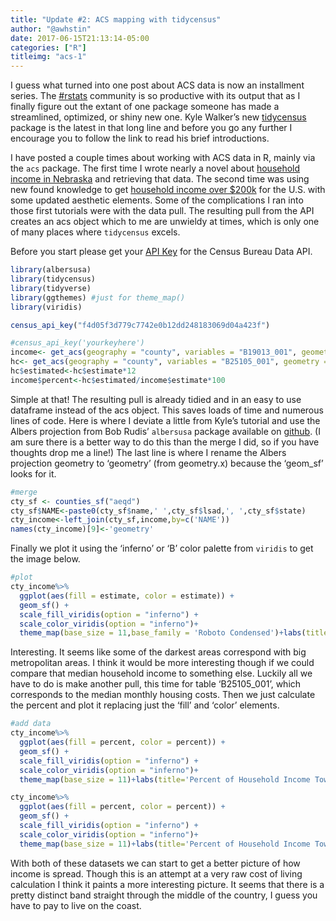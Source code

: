 ```yaml
---
title: "Update #2: ACS mapping with tidycensus"
author: "@awhstin"
date: 2017-06-15T21:13:14-05:00
categories: ["R"]
titleimg: "acs-1"
---
```


I guess what turned into one post about ACS data is now an installment series. The <a href="https://twitter.com/search?q=%23rstats&src=typd" target="_blank">#rstats</a> community is so productive with its output that as I finally figure out the extant of one package someone has made a streamlined, optimized, or shiny new one. Kyle Walker's new <a href="https://walkerke.github.io/tidycensus/" target="_blank">tidycensus</a> package is the latest in that long line and before you go any further I encourage you to follow the link to read his brief introductions. 

I have posted a couple times about working with ACS data in R, mainly via the <code class="language-r">acs</code> package. The first time I wrote nearly a novel about <a href="http://www.austinwehrwein.com/tutorials/navigating-mapping-with-the-acs-package/" target="_blank">household income in Nebraska</a> and retrieving that data. The second time was using new found knowledge to get <a href="http://www.austinwehrwein.com/tutorials/update-mapping-acs/" target="_blank">household income over $200k</a> for the U.S. with some updated aesthetic elements. Some of the complications I ran into those first tutorials were with the data pull. The resulting pull from the API creates an acs object which to me are unwieldy at times, which is only one of many places where <code class="language-r">tidycensus</code> excels. 

Before you start please get your <a href="http://api.census.gov/data/key_signup.html." target="_blank">API Key</a> for the Census Bureau Data API.

```r
library(albersusa)
library(tidycensus)
library(tidyverse)
library(ggthemes) #just for theme_map()
library(viridis)
```
```r
census_api_key("f4d05f3d779c7742e0b12dd248183069d04a423f")
```
```r
#census_api_key('yourkeyhere')
income<- get_acs(geography = "county", variables = "B19013_001", geometry = TRUE)
hc<- get_acs(geography = "county", variables = "B25105_001", geometry = TRUE)
hc$estimated<-hc$estimate*12
income$percent<-hc$estimated/income$estimate*100
```
Simple at that! The resulting pull is already tidied and in an easy to use dataframe instead of the acs object. This saves loads of time and numerous lines of code. Here is where I deviate a little from Kyle's tutorial and use the Albers projection from Bob Rudis' <code class="language-r">albersusa</code> package available on <a href="https://github.com/hrbrmstr/albersusa" target="_blank">github</a>. (I am sure there is a better way to do this than the merge I did, so if you have thoughts drop me a line!) The last line is where I rename the Albers projection geometry to 'geometry' (from geometry.x) because the 'geom_sf' looks for it.
```r
#merge
cty_sf <- counties_sf("aeqd")
cty_sf$NAME<-paste0(cty_sf$name,' ',cty_sf$lsad,', ',cty_sf$state)
cty_income<-left_join(cty_sf,income,by=c('NAME'))
names(cty_income)[9]<-'geometry'
```
Finally we plot it using the 'inferno' or 'B' color palette from <code class="language-r">viridis</code> to get the image below. 
```r
#plot
cty_income%>%
  ggplot(aes(fill = estimate, color = estimate)) + 
  geom_sf() + 
  scale_fill_viridis(option = "inferno") + 
  scale_color_viridis(option = "inferno")+
  theme_map(base_size = 11,base_family = 'Roboto Condensed')+labs(title='Household Income by County',subtitle='Median household income from the 2011-2015 ACS')
```

Interesting. It seems like some of the darkest areas correspond with big metropolitan areas. I think it would be more interesting though if we could compare that median household income to something else. Luckily all we have to do is make another pull, this time for table 'B25105_001', which corresponds to the median monthly housing costs. Then we just calculate the percent and plot it replacing just the 'fill' and 'color' elements.
```r
#add data
cty_income%>%
  ggplot(aes(fill = percent, color = percent)) + 
  geom_sf() + 
  scale_fill_viridis(option = "inferno") + 
  scale_color_viridis(option = "inferno")+
  theme_map(base_size = 11)+labs(title='Percent of Household Income Toward Housing Costs',subtitle='Median housing costs divided by median household income\nby county from the 2011-2015 ACS')
```
```r
cty_income%>%
  ggplot(aes(fill = percent, color = percent)) + 
  geom_sf() + 
  scale_fill_viridis(option = "inferno") + 
  scale_color_viridis(option = "inferno")+
  theme_map(base_size = 11)+labs(title='Percent of Household Income Toward Housing Costs',subtitle='Median housing costs divided by median household income\nby county from the 2011-2015 ACS')
```

With both of these datasets we can start to get a better picture of how income is spread. Though this is an attempt at a very raw cost of living calculation I think it paints a more interesting picture. It seems that there is a pretty distinct band straight through the middle of the country, I guess you have to pay to live on the coast.
